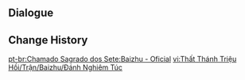 {{Genius Invokation TCG Stage
|title        = Baizhu: Serious
|type         = Serious Showdown
|group        = Invitation Board
|character    = Baizhu
|requirement  = 7
|introduction = "Wonderful. It seems that there are quite some similarities between medicinal prescriptions and this game's many secrets."<br>{{Color|bp|Special Rule: "Baizhu" starts with the Talent Card "All Things Are of the Earth" equipped.}}
|objective_1  = Achieve victory
|reward_1     = Lucky Coin*1000
|lineup       = Baizhu;Fischl;Tighnari
|action       = All Things Are of the Earth;All Things Are of the Earth;Deepwood Memories;Deepwood Memories;King's Squire;King's Squire;Elemental Resonance: Woven Weeds;Elemental Resonance: Woven Weeds;Elemental Resonance: Sprawling Greenery;Elemental Resonance: Sprawling Greenery;Rana;Rana;Butter Crab;Butter Crab;Red Feather Fan;Red Feather Fan;Chinju Forest;Chinju Forest;Changing Shifts;Changing Shifts;Toss-Up;Toss-Up;Plunging Strike;Plunging Strike;Strategize;Strategize;Gandharva Ville;Gandharva Ville;The Bestest Travel Companion!;The Bestest Travel Companion!
}}

==Dialogue==
{{Transclude|Genius Invokation TCG/Stage/Baizhu|Serious Showdown}}

==Change History==
{{Change History|4.2}}

[[pt-br:Chamado Sagrado dos Sete:Baizhu - Oficial]]
[[vi:Thất Thánh Triệu Hồi/Trận/Baizhu/Đánh Nghiêm Túc]]